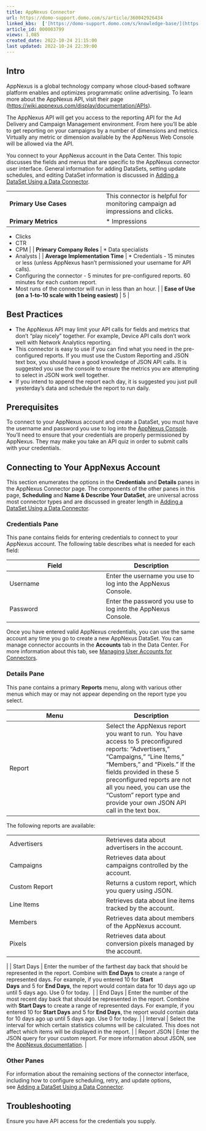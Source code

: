 ```yaml
---
title: AppNexus Connector
url: https://domo-support.domo.com/s/article/360042926434
linked_kbs:  ['[https://domo-support.domo.com/s/knowledge-base/](https://domo-support.domo.com/s/knowledge-base/)', '[https://domo-support.domo.com/s/](https://domo-support.domo.com/s/)', '[https://domo-support.domo.com/s/topic/0TO5w000000ZammGAC](https://domo-support.domo.com/s/topic/0TO5w000000ZammGAC)', '[https://domo-support.domo.com/s/topic/0TO5w000000ZanLGAS](https://domo-support.domo.com/s/topic/0TO5w000000ZanLGAS)', '[https://domo-support.domo.com/s/topic/0TO5w000000ZaoQGAS](https://domo-support.domo.com/s/topic/0TO5w000000ZaoQGAS)', '[https://domo-support.domo.com/s/article/360042926274](https://domo-support.domo.com/s/article/360042926274)', '[https://domo-support.domo.com/s/article/360042926054](https://domo-support.domo.com/s/article/360042926054)', '[https://domo-support.domo.com/s/article/360042926434](https://domo-support.domo.com/s/article/360042926434)', '[https://domo-support.domo.com/s/topic/0TO5w000000ZaoQGAS/api-connectors](https://domo-support.domo.com/s/topic/0TO5w000000ZaoQGAS/api-connectors)', '[https://domo-support.domo.com/s/article/360043429933](https://domo-support.domo.com/s/article/360043429933)', '[https://domo-support.domo.com/s/article/360043429953](https://domo-support.domo.com/s/article/360043429953)', '[https://domo-support.domo.com/s/article/360042925494](https://domo-support.domo.com/s/article/360042925494)', '[https://domo-support.domo.com/s/article/360043429913](https://domo-support.domo.com/s/article/360043429913)', '[https://domo-support.domo.com/s/article/4408174643607](https://domo-support.domo.com/s/article/4408174643607)', '[https://domo-support.domo.com/s/login/](https://domo-support.domo.com/s/login/)']
article_id: 000003799
views: 1,085
created_date: 2022-10-24 21:15:00
last updated: 2022-10-24 22:39:00
---
```




Intro
-----


AppNexus is a global technology company whose cloud-based software platform enables and optimizes programmatic online advertising. To learn more about the AppNexus API, visit their page ([https://wiki.appnexus.com/display/documentation/APIs](https://wiki.appnexus.com/display/documentation/APIs "https://wiki.appnexus.com/display/documentation/APIs")).


The AppNexus API will get you access to the reporting API for the Ad Delivery and Campaign Management environment. From here you'll be able to get reporting on your campaigns by a number of dimensions and metrics. Virtually any metric or dimension available by the AppNexus Web Console will be allowed via the API.


You connect to your AppNexus account in the Data Center. This topic discusses the fields and menus that are specific to the AppNexus connector user interface. General information for adding DataSets, setting update schedules, and editing DataSet information is discussed in [Adding a DataSet Using a Data Connector](/s/article/360042926274).




|  |  |
| --- | --- |
| **Primary Use Cases** | This connector is helpful for monitoring campaign ad impressions and clicks. |
| **Primary Metrics** | * Impressions
* Clicks
* CTR
* CPM
 |
| **Primary Company Roles** | * Data specialists
* Analysts
 |
| **Average Implementation Time** | * Credentials - 15 minutes or less (unless AppNexus hasn't permissioned your username for API calls).
* Configuring the connector - 5 minutes for pre-configured reports. 60 minutes for each custom report.
* Most runs of the connector will run in less than an hour.
 |
| **Ease of Use (on a 1-to-10 scale with 1 being easiest)** | 5 |


Best Practices
--------------


* The AppNexus API may limit your API calls for fields and metrics that don't "play nicely" together. For example, Device API calls don't work well with Network Analytics reporting.
* This connector is easy to use if you can find what you need in the pre-configured reports. If you must use the Custom Reporting and JSON text box, you should have a good knowledge of JSON API calls. It is suggested you use the console to ensure the metrics you are attempting to select in JSON work well together.
* If you intend to append the report each day, it is suggested you just pull yesterday's data and schedule the report to run daily.


Prerequisites
-------------


To connect to your AppNexus account and create a DataSet, you must have the username and password you use to log into the [AppNexus Console](https://console.appnexus.com "https://console.appnexus.com"). You'll need to ensure that your credentials are properly permissioned by AppNexus. They may make you take an API quiz in order to submit calls with your credentials.


Connecting to Your AppNexus Account
-----------------------------------


This section enumerates the options in the **Credentials** and **Details** panes in the AppNexus Connector page. The components of the other panes in this page, **Scheduling** and **Name & Describe Your DataSet**, are universal across most connector types and are discussed in greater length in [Adding a DataSet Using a Data Connector](/s/article/360042926274 "Adding a DataSet Using a Data Connector").


### Credentials Pane


This pane contains fields for entering credentials to connect to your AppNexus account. The following table describes what is needed for each field:  




| Field | Description |
| --- | --- |
| Username | Enter the username you use to log into the AppNexus Console. |
| Password | Enter the password you use to log into the AppNexus Console. |


Once you have entered valid AppNexus credentials, you can use the same account any time you go to create a new AppNexus DataSet. You can manage connector accounts in the **Accounts** tab in the Data Center. For more information about this tab, see [Managing User Accounts for Connectors](/s/article/360042926054 "Managing User Accounts for Connectors").


### Details Pane


This pane contains a primary **Reports** menu, along with various other menus which may or may not appear depending on the report type you select.




| Menu | Description |
| --- | --- |
| Report | Select the AppNexus report you want to run.  You have access to 5 preconfigured reports: "Advertisers," "Campaigns," "Line Items," "Members," and "Pixels." If the fields provided in these 5 preconfigured reports are not all you need, you can use the "Custom" report type and provide your own JSON API call in the text box.
The following reports are available:

|  |  |
| --- | --- |
| Advertisers | Retrieves data about advertisers in the account. |
| Campaigns | Retrieves data about campaigns controlled by the account. |
| Custom Report | Returns a custom report, which you query using JSON. |
| Line Items | Retrieves data about line items tracked by the account. |
| Members | Retrieves data about members of the AppNexus account. |
| Pixels | Retrieves data about conversion pixels managed by the account. |

 |
| Start Days | Enter the number of the farthest day back that should be represented in the report. Combine with **End Days** to create a range of represented days. For example, if you entered 10 for **Start Days** and 5 for **End Days**, the report would contain data for 10 days ago up until 5 days ago. Use 0 for today.  |
| End Days | Enter the number of the most recent day back that should be represented in the report. Combine with **Start Days** to create a range of represented days. For example, if you entered 10 for **Start Days** and 5 for **End Days**, the report would contain data for 10 days ago up until 5 days ago. Use 0 for today. |
| Interval | Select the interval for which certain statistics columns will be calculated. This does not affect which items will be displayed in the report. |
| Report JSON | Enter the JSON query for your custom report. For more information about JSON, see the [AppNexus documentation](https://wiki.appnexus.com/display/sdk/Publisher+Analytics+Report "https://wiki.appnexus.com/display/sdk/Publisher+Analytics+Report"). |


### Other Panes


For information about the remaining sections of the connector interface, including how to configure scheduling, retry, and update options, see [Adding a DataSet Using a Data Connector](/s/article/360042926274).


Troubleshooting
---------------


Ensure you have API access for the credentials you supply.

